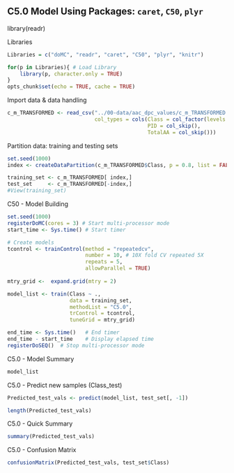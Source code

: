 ## C5.0 Model Using Packages: `caret`, `C50`, `plyr`

library(readr)

Libraries
```r
Libraries = c("doMC", "readr", "caret", "C50", "plyr", "knitr")

for(p in Libraries){ # Load Library
    library(p, character.only = TRUE)
}
opts_chunk$set(echo = TRUE, cache = TRUE)
```
Import data & data handling
```r
c_m_TRANSFORMED <- read_csv("../00-data/aac_dpc_values/c_m_TRANSFORMED.csv", 
                            col_types = cols(Class = col_factor(levels = c("0", "1")), 
                                             PID = col_skip(), 
                                             TotalAA = col_skip()))
```
Partition data: training and testing sets
```r
set.seed(1000)
index <- createDataPartition(c_m_TRANSFORMED$Class, p = 0.8, list = FALSE)

training_set <- c_m_TRANSFORMED[ index,]
test_set     <- c_m_TRANSFORMED[-index,]
#View(training_set)
```

C50 - Model Building
```r
set.seed(1000)
registerDoMC(cores = 3) # Start multi-processor mode
start_time <- Sys.time() # Start timer

# Create models
tcontrol <- trainControl(method = "repeatedcv",
                         number = 10, # 10X fold CV repeated 5X
                         repeats = 5,
                         allowParallel = TRUE)
                         
mtry_grid <-  expand.grid(mtry = 2)

model_list <- train(Class ~ .,
                    data = training_set,
                    methodList = "C5.0",
                    trControl = tcontrol,
                    tuneGrid = mtry_grid)

end_time <- Sys.time()   # End timer
end_time - start_time    # Display elapsed time
registerDoSEQ()  # Stop multi-processor mode
```

C5.0 - Model Summary
```r
model_list
```

C5.0 - Predict new samples (Class_test)
```r
Predicted_test_vals <- predict(model_list, test_set[, -1])

length(Predicted_test_vals)
```

C5.0 - Quick Summary
```r
summary(Predicted_test_vals)
```

C5.0 - Confusion Matrix
```r
confusionMatrix(Predicted_test_vals, test_set$Class)
```



